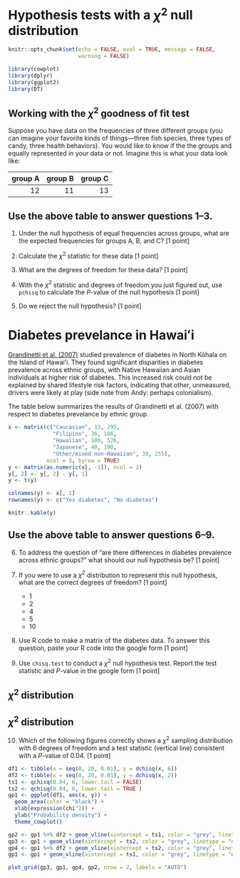 # Hypothesis tests with a $\chi^2$ null distribution

```r
knitr::opts_chunk$set(echo = FALSE, eval = TRUE, message = FALSE, 
                      warning = FALSE)

library(cowplot)
library(dplyr)
library(ggplot2)
library(DT)
```



## Working with the $\chi^2$ goodness of fit test {.unnumbered}

Suppose you have data on the frequencies of three different groups (you can imagine your favorite kinds of things---three fish species, three types of candy, three health behaviors). You would like to know if the the groups and equally represented in your data or not.  Imagine this is what your data look like:

|  group A|  group B|  group C|
|--:|--:|--:|
| 12| 11| 13|

::: {.callout-tip}
## Use the above table to answer questions 1--3.

1. Under the null hypothesis of equal frequencies across groups, what are the expected frequencies for groups A, B, and C? [1 point]

2. Calculate the $\chi^2$ statistic for these data [1 point]

3. What are the degrees of freedom for these data? [1 point]

4. With the $\chi^2$ statistic and degrees of freedom you just figured out, use `pchisq` to calculate the $P$-value of the null hypothesis [1 point]

5. Do we reject the null hypothesis? [1 point]
:::



# Diabetes prevelance in Hawaiʻi {.unnumbered}

[Grandinetti et al. (2007)](https://pubmed.ncbi.nlm.nih.gov/17682354/) studied prevalence of diabetes in North Kōhala on the Island of Hawaiʻi. They found significant disparities in diabetes prevalence across ethnic groups, with Native Hawaiian and Asian individuals at higher risk of diabetes. This increased risk could not be explained by shared lifestyle risk factors, indicating that other, unmeasured, drivers were likely at play (side note from Andy: perhaps colonialism).

The table below summarizes the results of Grandinetti et al. (2007) with respect to diabetes prevelance by ethnic group.


```r
x <- matrix(c("Caucasian", 13, 295,
              "Filipino", 36, 186,
              "Hawaiian", 100, 526,
              "Japanese", 40, 190,
              "Other/mixed non-Hawaiian", 39, 255), 
            ncol = 3, byrow = TRUE)
y <- matrix(as.numeric(x[, -1]), ncol = 2)
y[, 2] <- y[, 2] - y[, 1]
y <- t(y)

colnames(y) <- x[, 1]
rownames(y) <- c("Yes diabetes", "No diabetes")

knitr::kable(y)
```

::: {.callout-tip}
## Use the above table to answer questions 6--9.

6. To address the question of "are there differences in diabetes prevalence across ethnic groups?" what should our null hypothesis be? [1 point]

7. If you were to use a $\chi^2$ distribution to represent this null hypothesis, what are the correct degrees of freedom? [1 point]

    - 1
    - 2
    - 4
    - 5
    - 10

8. Use R code to make a matrix of the diabetes data. To answer this question, paste your R code into the google form [1 point]

9. Use `chisq.test` to conduct a $\chi^2$ null hypothesis test. Report the test statistic and $P$-value in the google form [1 point]

:::
  
## $\chi^2$ distribution

::: {.callout-tip}
## $\chi^2$ distribution

10. Which of the following figures correctly shows a $\chi^2$ sampling distribution with 6 degrees of freedom and a test statistic (vertical line) consistent with a $P$-value of 0.04. [1 point]

```r


df1 <- tibble(x = seq(0, 20, 0.01), y = dchisq(x, 6))
df2 <- tibble(x = seq(0, 20, 0.01), y = dchisq(x, 2))
ts1 <- qchisq(0.04, 6, lower.tail = FALSE)
ts2 <- qchisq(0.04, 6, lower.tail = TRUE )
gp1 <- ggplot(df1, aes(x, y)) +
  geom_area(color = "black") +
  xlab(expression(chi^2)) +
  ylab("Probability density") +
  theme_cowplot()

gp2 <- gp1 %+% df2 + geom_vline(xintercept = ts1, color = "grey", linetype = "dashed", size = 2)
gp3 <- gp1 + geom_vline(xintercept = ts2, color = "grey", linetype = "dashed", size = 2)
gp4 <- gp1 %+% df2 + geom_vline(xintercept = ts2, color = "grey", linetype = "dashed", size = 2)
gp1 <- gp1 + geom_vline(xintercept = ts1, color = "grey", linetype = "dashed", size = 2)

plot_grid(gp3, gp1, gp4, gp2, nrow = 2, labels = "AUTO")

```

:::
